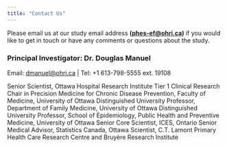 ```yaml
---
title: "Contact Us"
---
```


Please email us at our study email address **([phes-ef\@ohri.ca](mailto:phes-ef@ohri.ca){.email})** if you would like to get in touch or have any comments or questions about the study.

### Principal Investigator: Dr. Douglas Manuel 
Email: [dmanuel\@ohri.ca](mailto:dmanuel@ohri.ca){.email} | Tel: +1 613-798-5555 ext. 19108

Senior Scientist, Ottawa Hospital Research Institute
Tier 1 Clinical Research Chair in Precision Medicine for Chronic Disease Prevention, Faculty of Medicine, University of Ottawa
Distinguished University Professor, Department of Family Medicine, University of Ottawa
Distinguished University Professor, School of Epidemiology, Public Health and Preventive Medicine, University of Ottawa
Senior Core Scientist, ICES, Ontario
Senior Medical Advisor, Statistics Canada, Ottawa
Scientist, C.T. Lamont Primary Health Care Research Centre and Bruyère Research Institute

